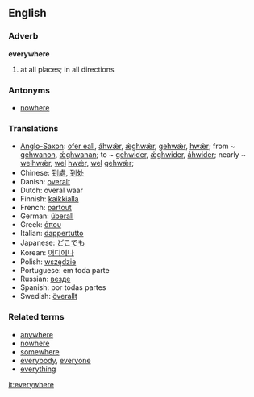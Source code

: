 ==English==

===Adverb===
'''everywhere'''
#at all places; in all directions

===Antonyms===
*[[nowhere]]

===Translations===
*[[Anglo-Saxon]]: [[ofer eall]], [[áhwǽr]], [[ǽghwǽr]], [[gehwǽr]], [[hwǽr]]; from ~ [[gehwanon]], [[ǽghwanan]]; to ~ [[gehwider]], [[ǽghwider]], [[áhwider]]; nearly ~ [[welhwǽr]], [[wel]] [[hwǽr]], [[wel]] [[gehwǽr]];
*Chinese: [[到處]], [[到处]]
*Danish: [[overalt]]
*Dutch: overal waar
*Finnish: [[kaikkialla]]
*French: [[partout]]
*German: [[überall]]
*Greek: [[όπου]]
*Italian: [[dappertutto]]
*Japanese: [[どこでも]]
*Korean: [[어디에나]]
*Polish: [[wszędzie]]
*Portuguese: em toda parte
*Russian: [[везде]]
*Spanish: por todas partes
*Swedish: [[överallt]]

===Related terms===
*[[anywhere]]
*[[nowhere]]
*[[somewhere]]
*[[everybody]], [[everyone]]
*[[everything]]

[[it:everywhere]]